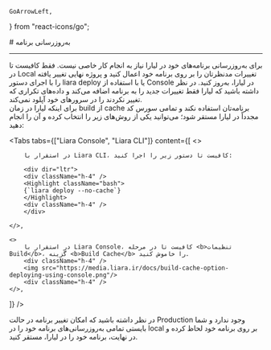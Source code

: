     GoArrowLeft,
} from "react-icons/go";


<Layout>
<Head>
<title>مستندات به‌روزرسانی پلتفرم - لیارا</title>
<meta property="og:title" content="مستندات خدمات رایانش ابری لیارا" />
<meta property="og:description" content="مستندات مربوط به نحوه به‌روزرسانی یک برنامه در یک پلتفرم در لیارا بدون مواجهه با خطا"  />
<meta property="og:image" content="https://media.liara.ir/logos/liara-poster.jpg" />
</Head>
# به‌روزرسانی برنامه

<hr className="mb-2" />
برای به‌روزرسانی برنامه‌های خود در لیارا نیاز به انجام کار خاصی نیست. فقط کافیست تا در Local تغییرات مدنظرتان را بر روی برنامه خود اعمال کنید و پروژه نهایی تغییر یافته را با اجرای دستور <Important>liara deploy</Important> یا با استفاده از Console  در لیارا، به‌روز کنید.
در نظر داشته باشید که لیارا فقط تغییرات جدید را به برنامه اضافه می‌کند و داده‌های تکراری که تغییر نکردند را در سرورهای خود آپلود نمی‌کند. 

<Section id="no-cache-deployment" title="استقرار بدون استفاده از cache" />
برای اینکه لیارا در زمان build از cache برنامه‌تان استفاده نکند و تمامی سورس کد مجدداً در لیارا مستقر شود؛ می‌توانید یکی از روش‌های زیر را 
انتخاب کرده و آن را انجام دهید:


<Tabs 
  tabs={["Liara Console", "Liara CLI"]} 
  content={[
    <>

        در استقرار با Liara CLI، کافیست تا دستور زیر را اجرا کنید:

        <div dir="ltr">
        <div className="h-4" />
        <Highlight className="bash">
        {`liara deploy --no-cache`}
        </Highlight>
        <div className="h-4" />
        </div>

    </>,

    <>
        در استقرار با Liara Console، کافیست تا در مرحله <b>تنظیمات Build</b>، گزینه <b>Build Cache</b> را خاموش کنید.
        <div className="h-4" />
        <img src="https://media.liara.ir/docs/build-cache-option-deploying-using-console.png"/>
        <div className="h-4" />
    </>,


  ]}
/>

<Alert variant="info">
<p>
در نظر داشته باشید که امکان تغییر برنامه در حالت Production وجود ندارد و شما بایستی تمامی به‌روزرسانی‌های برنامه خود را در local بر روی برنامه خود لحاظ کرده و در نهایت، برنامه خود را در لیارا، مستقر کنید.
</p>
</Alert>


</Layout>